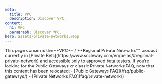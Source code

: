 ```yaml
---
meta:
  title: VPC 
  description: Discover VPC. 
content:
  h1: VPC 
  paragraph: Discover VPC.
hero: assets/private-networks.webp
---
```


<Message type="note">
  This page concerns the **VPC** / **Regional Private Networks** product currently in [Private Beta](https://www.scaleway.com/en/betas/#regional-private-network) and accessible only to approved beta testers. If you're looking for the Public Gateways or classic Private Networks FAQ, note that this content has been relocated:
  - [Public Gateways FAQ](/faq/public-gateways/)
  - [Private Networks FAQ](faq/private-network/)
</Message>